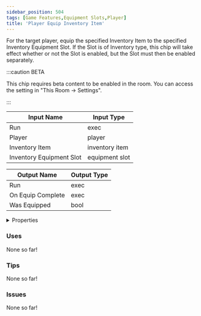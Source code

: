 ```yaml
---
sidebar_position: 504
tags: [Game Features,Equipment Slots,Player]
title: 'Player Equip Inventory Item'
---
```


For the target player, equip the specified Inventory Item to the specified Inventory Equipment Slot. If the Slot is of Inventory type, this chip will take effect whether or not the Slot is enabled, but the Slot must then be enabled separately.

:::caution BETA

This chip requires beta content to be enabled in the room. You can access the setting in "This Room -> Settings".

:::


<EsbSvg />

| Input Name | Input Type |
|-----------|-----------|
| Run | exec |
| Player | player |
| Inventory Item | inventory item |
| Inventory Equipment Slot | equipment slot |

| Output Name | Output Type |
|-----------|-----------|
| Run | exec |
| On Equip Complete | exec |
| Was Equipped | bool |


<details>
  <summary>Properties</summary>
  <div>
    <div>
    <table>
      <thead>
        <tr>
          <th>Is beta required?</th>
          <th>✅</th>
        </tr>
        <tr>
          <th>Is this chip a trolling risk?</th>
          <th>❌</th>
        </tr>
        <tr>
          <th>Is this chip a role assignment risk?</th>
          <th>❌</th>
        </tr>
        <tr>
          <th>Chip UUID</th>
          <th>ad1dc480-3932-482f-9609-ab0b01f234e8</th>
        </tr>
      </thead>
    </table>
    </div>
  </div>
</details>

### Uses

None so far!

### Tips

None so far!

### Issues

None so far!